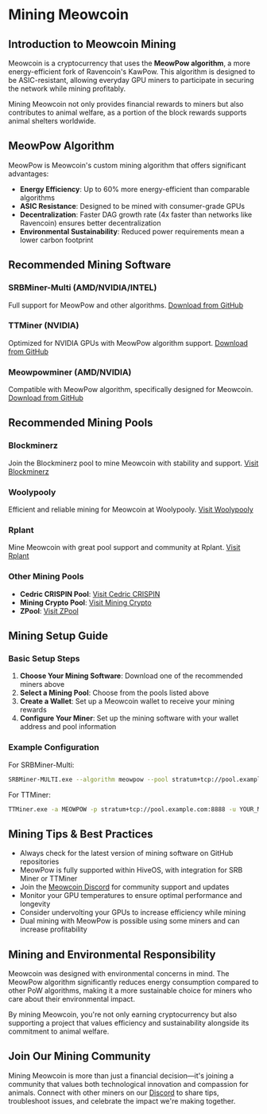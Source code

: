 # Mining Meowcoin

## Introduction to Meowcoin Mining

Meowcoin is a cryptocurrency that uses the **MeowPow algorithm**, a more energy-efficient fork of Ravencoin's KawPow. This algorithm is designed to be ASIC-resistant, allowing everyday GPU miners to participate in securing the network while mining profitably.

Mining Meowcoin not only provides financial rewards to miners but also contributes to animal welfare, as a portion of the block rewards supports animal shelters worldwide.

## MeowPow Algorithm

MeowPow is Meowcoin's custom mining algorithm that offers significant advantages:

- **Energy Efficiency**: Up to 60% more energy-efficient than comparable algorithms
- **ASIC Resistance**: Designed to be mined with consumer-grade GPUs
- **Decentralization**: Faster DAG growth rate (4x faster than networks like Ravencoin) ensures better decentralization
- **Environmental Sustainability**: Reduced power requirements mean a lower carbon footprint

## Recommended Mining Software

### SRBMiner-Multi (AMD/NVIDIA/INTEL)
Full support for MeowPow and other algorithms.
[Download from GitHub](https://github.com/doktor83/SRBMiner-Multi/releases)

### TTMiner (NVIDIA)
Optimized for NVIDIA GPUs with MeowPow algorithm support.
[Download from GitHub](https://github.com/TrailingStop/TT-Miner-release/releases)

### Meowpowminer (AMD/NVIDIA)
Compatible with MeowPow algorithm, specifically designed for Meowcoin.
[Download from GitHub](https://github.com/Meowcoin-Foundation/meowpowminer/releases)

## Recommended Mining Pools

### Blockminerz
Join the Blockminerz pool to mine Meowcoin with stability and support.
[Visit Blockminerz](https://blockminerz.com/en/pools/Meowcoin)

### Woolypooly
Efficient and reliable mining for Meowcoin at Woolypooly.
[Visit Woolypooly](https://woolypooly.com/en/coin/mewc)

### Rplant
Mine Meowcoin with great pool support and community at Rplant.
[Visit Rplant](https://rplant.xyz/)

### Other Mining Pools

- **Cedric CRISPIN Pool**: [Visit Cedric CRISPIN](https://meowcoin.cedric-crispin.com/)
- **Mining Crypto Pool**: [Visit Mining Crypto](https://miningcrypto.online/mewc/)
- **ZPool**: [Visit ZPool](https://www.zpool.ca/algo/meowpow)

## Mining Setup Guide

### Basic Setup Steps

1. **Choose Your Mining Software**: Download one of the recommended miners above
2. **Select a Mining Pool**: Choose from the pools listed above
3. **Create a Wallet**: Set up a Meowcoin wallet to receive your mining rewards
4. **Configure Your Miner**: Set up the mining software with your wallet address and pool information

### Example Configuration

For SRBMiner-Multi:

```bash
SRBMiner-MULTI.exe --algorithm meowpow --pool stratum+tcp://pool.example.com:8888 --wallet YOUR_MEOWCOIN_ADDRESS --password x
```

For TTMiner:

```bash
TTMiner.exe -a MEOWPOW -p stratum+tcp://pool.example.com:8888 -u YOUR_MEOWCOIN_ADDRESS -p x
```

## Mining Tips & Best Practices

- Always check for the latest version of mining software on GitHub repositories
- MeowPow is fully supported within HiveOS, with integration for SRB Miner or TTMiner
- Join the [Meowcoin Discord](https://discord.com/invite/meowcoin) for community support and updates
- Monitor your GPU temperatures to ensure optimal performance and longevity
- Consider undervolting your GPUs to increase efficiency while mining
- Dual mining with MeowPow is possible using some miners and can increase profitability

## Mining and Environmental Responsibility

Meowcoin was designed with environmental concerns in mind. The MeowPow algorithm significantly reduces energy consumption compared to other PoW algorithms, making it a more sustainable choice for miners who care about their environmental impact.

By mining Meowcoin, you're not only earning cryptocurrency but also supporting a project that values efficiency and sustainability alongside its commitment to animal welfare.

## Join Our Mining Community

Mining Meowcoin is more than just a financial decision—it's joining a community that values both technological innovation and compassion for animals. Connect with other miners on our [Discord](https://discord.com/invite/meowcoin) to share tips, troubleshoot issues, and celebrate the impact we're making together. 